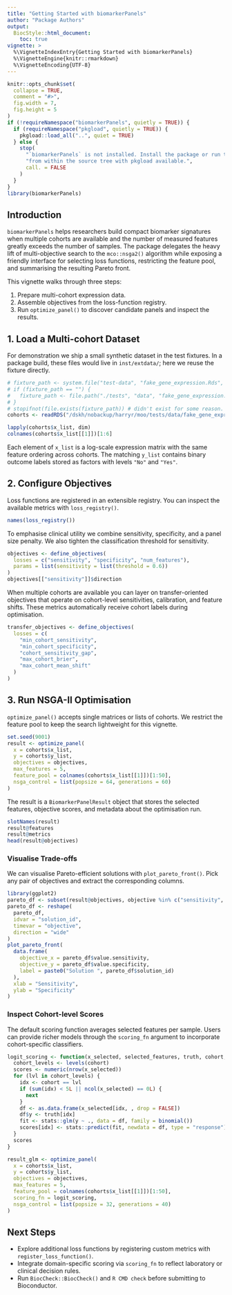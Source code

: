 ```yaml
---
title: "Getting Started with biomarkerPanels"
author: "Package Authors"
output:
  BiocStyle::html_document:
    toc: true
vignette: >
  %\VignetteIndexEntry{Getting Started with biomarkerPanels}
  %\VignetteEngine{knitr::rmarkdown}
  %\VignetteEncoding{UTF-8}
---
```


```r
knitr::opts_chunk$set(
  collapse = TRUE,
  comment = "#>",
  fig.width = 7,
  fig.height = 5
)
if (!requireNamespace("biomarkerPanels", quietly = TRUE)) {
  if (requireNamespace("pkgload", quietly = TRUE)) {
    pkgload::load_all("..", quiet = TRUE)
  } else {
    stop(
      "`biomarkerPanels` is not installed. Install the package or run this vignette ",
      "from within the source tree with pkgload available.",
      call. = FALSE
    )
  }
}
library(biomarkerPanels)
```

## Introduction

`biomarkerPanels` helps researchers build compact biomarker signatures when
multiple cohorts are available and the number of measured features greatly
exceeds the number of samples. The package delegates the heavy lift of
multi-objective search to the `mco::nsga2()` algorithm while exposing a friendly
interface for selecting loss functions, restricting the feature pool, and
summarising the resulting Pareto front.

This vignette walks through three steps:

1. Prepare multi-cohort expression data.
2. Assemble objectives from the loss-function registry.
3. Run `optimize_panel()` to discover candidate panels and inspect the results.

## 1. Load a Multi-cohort Dataset

For demonstration we ship a small synthetic dataset in the test fixtures. In a
package build, these files would live in `inst/extdata/`; here we reuse the
fixture directly.

```r
# fixture_path <- system.file("test-data", "fake_gene_expression.Rds", package = "biomarkerPanels")
# if (fixture_path == "") {
#   fixture_path <- file.path("./tests", "data", "fake_gene_expression.Rds")
# }
# stopifnot(file.exists(fixture_path)) # didn't exist for some reason. 
cohorts <- readRDS("/dskh/nobackup/harryr/moo/tests/data/fake_gene_expression.Rds")

lapply(cohorts$x_list, dim)
colnames(cohorts$x_list[[1]])[1:6]
```

Each element of `x_list` is a log-scale expression matrix with the same feature
ordering across cohorts. The matching `y_list` contains binary outcome labels
stored as factors with levels `"No"` and `"Yes"`.

## 2. Configure Objectives

Loss functions are registered in an extensible registry. You can inspect the
available metrics with `loss_registry()`.

```r
names(loss_registry())
```

To emphasise clinical utility we combine sensitivity, specificity, and a panel
size penalty. We also tighten the classification threshold for sensitivity.

```r
objectives <- define_objectives(
  losses = c("sensitivity", "specificity", "num_features"),
  params = list(sensitivity = list(threshold = 0.6))
)
objectives[["sensitivity"]]$direction
```

When multiple cohorts are available you can layer on transfer-oriented
objectives that operate on cohort-level sensitivities, calibration, and feature
shifts. These metrics automatically receive cohort labels during optimisation.

```r
transfer_objectives <- define_objectives(
  losses = c(
    "min_cohort_sensitivity",
    "min_cohort_specificity",
    "cohort_sensitivity_gap",
    "max_cohort_brier",
    "max_cohort_mean_shift"
  )
)
```

## 3. Run NSGA-II Optimisation

`optimize_panel()` accepts single matrices or lists of cohorts. We restrict the
feature pool to keep the search lightweight for this vignette.

```r
set.seed(9001)
result <- optimize_panel(
  x = cohorts$x_list,
  y = cohorts$y_list,
  objectives = objectives,
  max_features = 5,
  feature_pool = colnames(cohorts$x_list[[1]])[1:50],
  nsga_control = list(popsize = 64, generations = 60)
)
```

The result is a `BiomarkerPanelResult` object that stores the selected features,
objective scores, and metadata about the optimisation run.

```r
slotNames(result)
result@features
result@metrics
head(result@objectives)
```

### Visualise Trade-offs

We can visualise Pareto-efficient solutions with `plot_pareto_front()`. Pick any
pair of objectives and extract the corresponding columns.

```r
library(ggplot2)
pareto_df <- subset(result@objectives, objective %in% c("sensitivity", "specificity"))
pareto_df <- reshape(
  pareto_df,
  idvar = "solution_id",
  timevar = "objective",
  direction = "wide"
)
plot_pareto_front(
  data.frame(
    objective_x = pareto_df$value.sensitivity,
    objective_y = pareto_df$value.specificity,
    label = paste0("Solution ", pareto_df$solution_id)
  ),
  xlab = "Sensitivity",
  ylab = "Specificity"
)
```

### Inspect Cohort-level Scores

The default scoring function averages selected features per sample. Users can
provide richer models through the `scoring_fn` argument to incorporate
cohort-specific classifiers.

```r
logit_scoring <- function(x_selected, selected_features, truth, cohort, ...) {
  cohort_levels <- levels(cohort)
  scores <- numeric(nrow(x_selected))
  for (lvl in cohort_levels) {
    idx <- cohort == lvl
    if (sum(idx) < 5L || ncol(x_selected) == 0L) {
      next
    }
    df <- as.data.frame(x_selected[idx, , drop = FALSE])
    df$y <- truth[idx]
    fit <- stats::glm(y ~ ., data = df, family = binomial())
    scores[idx] <- stats::predict(fit, newdata = df, type = "response")
  }
  scores
}

result_glm <- optimize_panel(
  x = cohorts$x_list,
  y = cohorts$y_list,
  objectives = objectives,
  max_features = 5,
  feature_pool = colnames(cohorts$x_list[[1]])[1:50],
  scoring_fn = logit_scoring,
  nsga_control = list(popsize = 32, generations = 40)
)
```

## Next Steps

- Explore additional loss functions by registering custom metrics with
  `register_loss_function()`.
- Integrate domain-specific scoring via `scoring_fn` to reflect laboratory or
  clinical decision rules.
- Run `BiocCheck::BiocCheck()` and `R CMD check` before submitting to
  Bioconductor.
